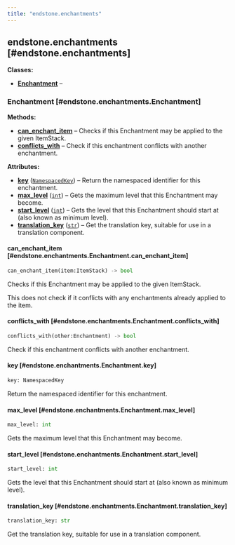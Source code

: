 ```yaml
---
title: "endstone.enchantments"
---
```


## endstone.enchantments [#endstone.enchantments]

**Classes:**

- [**Enchantment**](#endstone.enchantments.Enchantment) –

### Enchantment [#endstone.enchantments.Enchantment]

**Methods:**

- [**can_enchant_item**](#endstone.enchantments.Enchantment.can_enchant_item) – Checks if this Enchantment may be applied to the given ItemStack.
- [**conflicts_with**](#endstone.enchantments.Enchantment.conflicts_with) – Check if this enchantment conflicts with another enchantment.

**Attributes:**

- [**key**](#endstone.enchantments.Enchantment.key) (<code>[NamespacedKey](#endstone._internal.endstone_python.NamespacedKey)</code>) – Return the namespaced identifier for this enchantment.
- [**max_level**](#endstone.enchantments.Enchantment.max_level) (<code>[int](#int)</code>) – Gets the maximum level that this Enchantment may become.
- [**start_level**](#endstone.enchantments.Enchantment.start_level) (<code>[int](#int)</code>) – Gets the level that this Enchantment should start at (also known as minimum level).
- [**translation_key**](#endstone.enchantments.Enchantment.translation_key) (<code>[str](#str)</code>) – Get the translation key, suitable for use in a translation component.

#### can_enchant_item [#endstone.enchantments.Enchantment.can_enchant_item]

```python
can_enchant_item(item:ItemStack) -> bool
```

Checks if this Enchantment may be applied to the given ItemStack.

This does not check if it conflicts with any enchantments already applied to the item.

#### conflicts_with [#endstone.enchantments.Enchantment.conflicts_with]

```python
conflicts_with(other:Enchantment) -> bool
```

Check if this enchantment conflicts with another enchantment.

#### key [#endstone.enchantments.Enchantment.key]

```python
key: NamespacedKey
```

Return the namespaced identifier for this enchantment.

#### max_level [#endstone.enchantments.Enchantment.max_level]

```python
max_level: int
```

Gets the maximum level that this Enchantment may become.

#### start_level [#endstone.enchantments.Enchantment.start_level]

```python
start_level: int
```

Gets the level that this Enchantment should start at (also known as minimum level).

#### translation_key [#endstone.enchantments.Enchantment.translation_key]

```python
translation_key: str
```

Get the translation key, suitable for use in a translation component.
